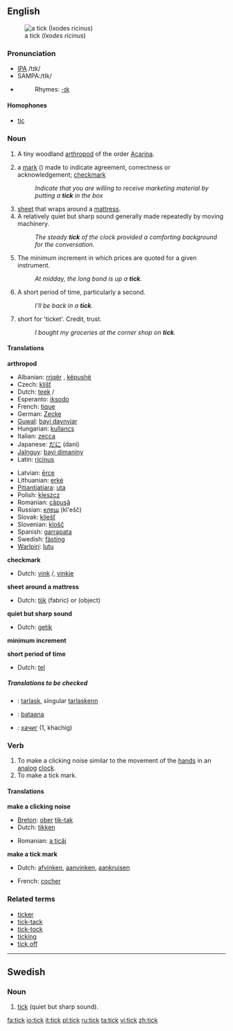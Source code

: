 {{wikipedia|Tick (disambiguation)|tick}}
==English==

[[Image:Tick_2_%28aka%29.jpg|thumb|a tick (''Ixodes ricinus'')]]
===Pronunciation===
*[[w:IPA|IPA]] /tɪk/
*SAMPA:/tIk/
*{{audio|en-us-tick.ogg|Audio (US)}}
*:Rhymes: [[Rhymes:English:-ɪk|-ɪk]]

====Homophones====
*[[tic]]

===Noun===
{{en-noun}}

# {{cattag|fauna}} A tiny woodland [[arthropod]] of the order [[Acarina]].
# {{UK}} a [[mark]] ({{unicode|✓}}) made to indicate agreement, correctness or acknowledgement; [[checkmark]]
#:''Indicate that you are willing to receive marketing material by putting a '''tick''' in the box''
# [[sheet]] that wraps around a [[mattress]].
# A relatively quiet but sharp sound generally made repeatedly by moving machinery.
#: ''The steady '''tick''' of the clock provided a comforting background for the conversation.''
# {{trading}} The minimum increment in which prices are quoted for a given instrument.
#: ''At midday, the long bond is up a '''tick'''.''
# {{colloquial}} A short period of time, particularly a second.
#: ''I'll be back in a '''tick'''.''
# {{context|UK|colloquial}} short for 'ticket'. Credit, trust.
#: ''I bought my groceries at the corner shop on '''tick'''.''

====Translations====
'''arthropod'''
{{top}}
*Albanian: [[rriqër]] {{m}}, [[këpushë]] {{f}}
*Czech: [[klíšť]] {{m}}
*Dutch: [[teek]] {{f}}/{{m}}
*Esperanto: [[iksodo]]
*French: [[tique]] {{f}}
*German: [[Zecke]] {{f}}
*[[Guwal]]: [[bayi daynyjar]]
*Hungarian: [[kullancs]]
*Italian: [[zecca]] {{f}}
*Japanese: [[だに]] (dani)
*[[Jalnguy]]: [[bayi dimaniny]]
*Latin: [[ricinus]] {{m}}
{{mid}}
*Latvian: [[ērce]] {{m}}
*Lithuanian: [[erkė]] {{m}}
*[[Pitjantjatjara]]: [[uta]]
*Polish: [[kleszcz]] {{m}}
*Romanian: [[căpuşă]] {{f}}
*Russian: [[клещ]] (kl'ešč) {{m}}
*Slovak: [[kliešť]] {{m}}
*Slovenian: [[klošč]] {{m}}
*Spanish: [[garrapata]] {{f}}
*Swedish: [[fästing]] {{c}}
*[[Warlpiri]]: [[lutu]]
{{bottom}}

'''checkmark'''
{{top}}
*Dutch: [[vink]] {{f}}/{{m}}, [[vinkje]] {{n}}
{{mid}}
{{bottom}}

'''sheet around a mattress'''
{{top}}
*Dutch: [[tijk]] {{n}} (fabric) or {{m}} (object)
{{mid}}
{{bottom}}

'''quiet but sharp sound'''
{{top}}
*Dutch: [[getik]] {{n}}
{{mid}}
{{bottom}}

'''minimum increment'''
{{top}}
{{mid}}
{{bottom}}

'''short period of time'''
{{top}}
*Dutch: [[tel]] {{m}}
{{mid}}
{{bottom}}

=====Translations to be checked=====
{{checktrans}}
*{{ttbc|Breton}}: [[tarlask]], singular [[tarlaskenn]] {{f}}
*{{ttbc|Isthmus Zapotec}}: [[bataana]]
*{{ttbc|Mongolian}}: [[хачиг]] (1, khachig)

===Verb===
{{en-verb}}

# To make a clicking noise similar to the movement of the [[hand]]s in an [[analog]] [[clock]].
# To make a tick mark.

====Translations====
'''make a clicking noise'''
{{top}}
*[[Breton]]: [[ober]] [[tik-tak]]
*Dutch: [[tikken]]
{{mid}}
*Romanian: [[a ticăi]]
{{bottom}}

'''make a tick mark'''
{{top}}
*Dutch: [[afvinken]], [[aanvinken]], [[aankruisen]]
{{mid}}
*French: [[cocher]]
{{bottom}}

===Related terms===
*[[ticker]]
*[[tick-tack]]
*[[tick-tock]]
*[[ticking]]
*[[tick off]]

----

==Swedish==

===Noun===
{{sv-noun-irreg-n}}

# [[tick#English|tick]] (quiet but sharp sound).

[[fa:tick]]
[[io:tick]]
[[it:tick]]
[[pl:tick]]
[[ru:tick]]
[[ta:tick]]
[[vi:tick]]
[[zh:tick]]